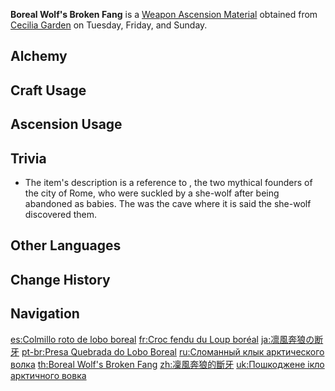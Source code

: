 {{Item Infobox
|id           = 114007
|image        = Item Boreal Wolf's Broken Fang.png
|type         = Weapon Ascension Materials
|invCategory  = Character Development Items
|group        = Boreal Wolf Teeth
|quality      = 4
|description  = The wolf pack also understands that humans are not solitary creatures. The honorary broken tooth is a parting gift said to bring protection and luck.<br />In the legends of a far-off world, a female wolf once adopted two great humans. Their home was known as the Cave of Wolves, or Lupercal - that word meaning the same thing as Lupical does in this world.
|day1         = Tuesday
|day2         = Friday
|day3         = Sunday
|source1      = Cecilia Garden
|source2      = [[Alchemy]]
}}
'''Boreal Wolf's Broken Fang''' is a [[Weapon Ascension Material]] obtained from [[Cecilia Garden]] on Tuesday, Friday, and Sunday.
==Alchemy==
{{Recipe
|type = Crafting
|Boreal Wolf's Cracked Tooth = 3
|Mora = 350
|sort = Boreal Wolf's Cracked Tooth;Mora
}}
==Craft Usage==
{{Craft Usage}}

==Ascension Usage==
{{Ascension Usage}}

==Trivia==
*The item's description is a reference to {{w|Romulus and Remus}}, the two mythical founders of the city of Rome, who were suckled by a she-wolf after being abandoned as babies. The {{w|Lupercal}} was the cave where it is said the she-wolf discovered them.

==Other Languages==
{{Other Languages
|en      = Boreal Wolf's Broken Fang
|zhs     = 凛风奔狼的断牙
|zhs_rm  = Lǐnfēng Bēnláng de Duànyá
|zht     = 凜風奔狼的斷牙
|zht_rm  = Lǐnfēng Bēnláng de Duànyá
|zh_tl   = Severed Tooth of the Cold Wind Running Wolf
|ja      = 凛風奔狼の断牙
|ja_rm   = Rinfuu Honrou no Danga{{Assumed}}
|ja_tl   = Severed Tooth of the Cold Wind Running Wolf
|ko      = 칼바람 울프의 부서진 이빨
|ko_rm   = Kalbaram Ulpeu-ui Buseojin Ippal
|ko_tl   = Broken Tooth of Biting Wind Wolf
|es      = Colmillo roto de lobo boreal
|es_tl   = Broken Fang of Boreal Wolf
|fr      = Croc fendu du Loup boréal
|fr_tl   = Boreal Wolf's Slit Fang
|ru      = Сломанный клык арктического волка
|ru_tl   = Arctic Wolf's Broken Fang
|th      = Boreal Wolf's Broken Fang
|vi      = Mảnh Răng Sói Bão
|vi_tl   = 
|de      = Abgebrochener Zahn des borealischen Wolfs
|de_tl   = Broken Teeth of the Boreal Wolf
|id      = Boreal Wolf's Broken Fang
|pt      = Presa Quebrada do Lobo Boreal
|pt_tl   = 
|tr      = Kutup Kurdunun Kırık Dişi
|tr_tl   = 
|it      = Zanna incrinata del Lupo boreale
|it_tl   = 
}}

==Change History==
{{Change History|1.0}}

==Navigation==
{{Development Item Navbox|Weapon Materials}}

[[es:Colmillo roto de lobo boreal]]
[[fr:Croc fendu du Loup boréal]]
[[ja:凛風奔狼の断牙]]
[[pt-br:Presa Quebrada do Lobo Boreal]]
[[ru:Сломанный клык арктического волка]]
[[th:Boreal Wolf's Broken Fang]]
[[zh:凜風奔狼的斷牙]]
[[uk:Пошкоджене ікло арктичного вовка]]